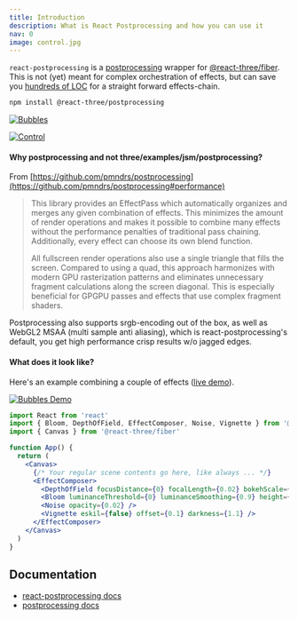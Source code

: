 ```yaml
---
title: Introduction
description: What is React Postprocessing and how you can use it
nav: 0
image: control.jpg
---
```


`react-postprocessing` is a
[postprocessing](https://github.com/pmndrs/postprocessing) wrapper for
[@react-three/fiber](https://github.com/pmndrs/react-three-fiber). This is not
(yet) meant for complex orchestration of effects, but can save you
[hundreds of LOC](https://twitter.com/0xca0a/status/1289501594698960897) for a
straight forward effects-chain.

```bash
npm install @react-three/postprocessing
```

[![Bubbles](bubbles.jpg)](https://m94xb.csb.app)

[![Control](control.jpg)](https://5jgjz.csb.app)

#### Why postprocessing and not three/examples/jsm/postprocessing?

From
[https://github.com/pmndrs/postprocessing](https://github.com/pmndrs/postprocessing#performance)

> This library provides an EffectPass which automatically organizes and merges
> any given combination of effects. This minimizes the amount of render
> operations and makes it possible to combine many effects without the
> performance penalties of traditional pass chaining. Additionally, every effect
> can choose its own blend function.
>
> All fullscreen render operations also use a single triangle that fills the
> screen. Compared to using a quad, this approach harmonizes with modern GPU
> rasterization patterns and eliminates unnecessary fragment calculations along
> the screen diagonal. This is especially beneficial for GPGPU passes and
> effects that use complex fragment shaders.

Postprocessing also supports srgb-encoding out of the box, as well as WebGL2
MSAA (multi sample anti aliasing), which is react-postprocessing's default, you
get high performance crisp results w/o jagged edges.

#### What does it look like?

Here's an example combining a couple of effects
([live demo](https://codesandbox.io/s/react-postprocessing-dof-blob-pqrpl?)).

<a href="https://codesandbox.io/s/react-postprocessing-dof-blob-pqrpl?" target="_blank" rel="noopener">
  <img src="bubbles.jpg" alt="Bubbles Demo" />
</a>

```jsx
import React from 'react'
import { Bloom, DepthOfField, EffectComposer, Noise, Vignette } from '@react-three/postprocessing'
import { Canvas } from '@react-three/fiber'

function App() {
  return (
    <Canvas>
      {/* Your regular scene contents go here, like always ... */}
      <EffectComposer>
        <DepthOfField focusDistance={0} focalLength={0.02} bokehScale={2} height={480} />
        <Bloom luminanceThreshold={0} luminanceSmoothing={0.9} height={300} />
        <Noise opacity={0.02} />
        <Vignette eskil={false} offset={0.1} darkness={1.1} />
      </EffectComposer>
    </Canvas>
  )
}
```

## Documentation

- [react-postprocessing docs](https://docs.pmnd.rs/react-postprocessing)
- [postprocessing docs](https://pmndrs.github.io/postprocessing/public/docs/)
